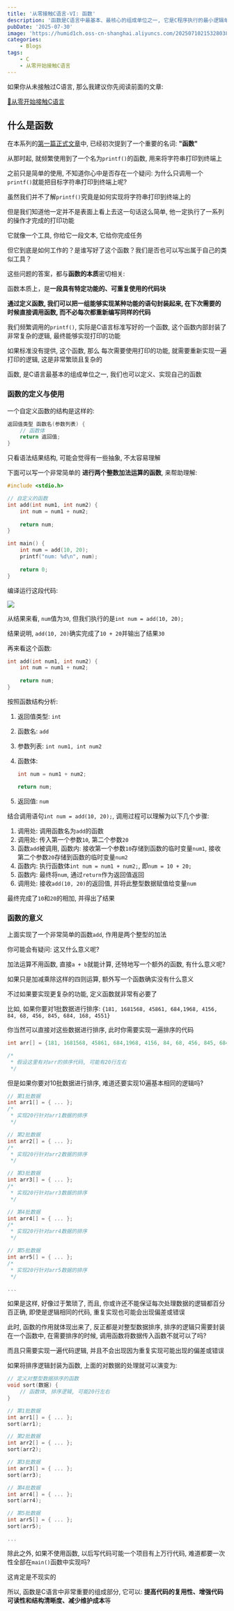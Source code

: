 ```yaml
---
title: '从零接触C语言-VI: 函数'
description: '函数是C语言中最基本、最核心的组成单位之一, 它是C程序执行的最小逻辑单元'
pubDate: '2025-07-30'
image: 'https://humid1ch.oss-cn-shanghai.aliyuncs.com/20250710215328038.webp'
categories:
    - Blogs
tags:
    - C
    - 从零开始接触C语言
---
```





<Warning>

如果你从未接触过C语言, 那么我建议你先阅读前面的文章:

[📌从零开始接触C语言](https://www.humid1ch.cn/blog/tag/从零接触C语言)

</Warning>

## 什么是函数

在本系列的[第一篇正式文章](https://www.humid1ch.cn/blog/getting-started-with-c-language-i)中, 已经初次提到了一个重要的名词: **"函数"**

从那时起, 就频繁使用到了一个名为`printf()`的函数, 用来将字符串打印到终端上

之前只是简单的使用, 不知道你心中是否存在一个疑问: 为什么只调用一个`printf()`就能把目标字符串打印到终端上呢?

虽然我们并不了解`printf()`究竟是如何实现将字符串打印到终端上的

但是我们知道他一定并不是表面上看上去这一句话这么简单, 他一定执行了一系列的操作才完成的打印功能

它就像一个工具, 你给它一段文本, 它给你完成任务

但它到底是如何工作的？是谁写好了这个函数？我们是否也可以写出属于自己的类似工具？

这些问题的答案，都与**函数的本质**密切相关:

函数本质上，是**一段具有特定功能的、可重复使用的代码块**

**通过定义函数, 我们可以把一组能够实现某种功能的语句封装起来, 在下次需要的时候直接调用函数, 而不必每次都重新编写同样的代码**

我们频繁调用的`printf()`, 实际是C语言标准写好的一个函数, 这个函数内部封装了非常复杂的逻辑, 最终能够实现打印的功能

如果标准没有提供, 这个函数, 那么 每次需要使用打印的功能, 就需要重新实现一遍打印的逻辑, 这是非常繁琐且复杂的

函数, 是C语言最基本的组成单位之一, 我们也可以定义、实现自己的函数

### 函数的定义与使用

一个自定义函数的结构是这样的:

```c
返回值类型 函数名(参数列表) {
    // 函数体
	return 返回值;
}
```

只看语法结果结构, 可能会觉得有一些抽象, 不太容易理解

下面可以写一个非常简单的 **进行两个整数加法运算的函数**, 来帮助理解:

```c
#include <stdio.h>

// 自定义的函数
int add(int num1, int num2) {
	int num = num1 + num2;
	
	return num;
}

int main() {
    int num = add(10, 20);
    printf("num: %d\n", num);
    
    return 0;
}
```

编译运行这段代码:

![](https://humid1ch.oss-cn-shanghai.aliyuncs.com/20250730150741541.webp)

从结果来看, `num`值为`30`, 但我们执行的是`int num = add(10, 20);`

结果说明, `add(10, 20)`确实完成了`10 + 20`并输出了结果`30`

再来看这个函数:

```c
int add(int num1, int num2) {
	int num = num1 + num2;
	
	return num;
}
```

按照函数结构分析:

1. 返回值类型: `int`

2. 函数名: `add`

3. 参数列表: `int num1, int num2`

4. 函数体:

    ```c
    int num = num1 + num2;
    
    return num;
    ```

5. 返回值: `num`

结合调用语句`int num = add(10, 20);`, 调用过程可以理解为以下几个步骤:

1. 调用处: 调用函数名为`add`的函数
2. 调用处: 传入第一个参数`10`, 第二个参数`20`
3. 函数`add`被调用, 函数内: 接收第一个参数`10`存储到函数的临时变量`num1`, 接收第二个参数`20`存储到函数的临时变量`num2`
4. 函数内: 执行函数体`int num = num1 + num2;`, 即`num = 10 + 20;`
5. 函数内: 最终将`num`, 通过`return`作为返回值返回
6. 调用处: 接收`add(10, 20)`的返回值, 并将此整型数据赋值给变量`num`

最终完成了`10`和`20`的相加, 并得出了结果

### 函数的意义

上面实现了一个非常简单的函数`add`, 作用是两个整型的加法

你可能会有疑问: 这又什么意义呢?

加法运算不用函数, 直接`a + b`就能计算, 还特地写一个额外的函数, 有什么意义呢?

如果只是加减乘除这样的四则运算, 额外写一个函数确实没有什么意义

不过如果要实现更复杂的功能, 定义函数就非常有必要了

比如, 如果你要对1批数据进行排序: `{181, 1681568, 45861, 684,1968, 4156, 84, 68, 456, 845, 684, 168, 4551}`

你当然可以直接对这些数据进行排序, 此时你需要实现一遍排序的代码

```c
int arr[] = {181, 1681568, 45861, 684,1968, 4156, 84, 68, 456, 845, 684, 168, 4551};

/*
 * 假设这里有对arr的排序代码, 可能有20行左右
 */
```

但是如果你要对10批数据进行排序, 难道还要实现10遍基本相同的逻辑吗?

```c
// 第1批数据
int arr1[] = { ... };
/*
 * 实现20行针对arr1数据的排序
 */

// 第2批数据
int arr2[] = { ... };
/*
 * 实现20行针对arr2数据的排序
 */

// 第3批数据
int arr3[] = { ... };
/*
 * 实现20行针对arr3数据的排序
 */

// 第4批数据
int arr4[] = { ... };
/*
 * 实现20行针对arr4数据的排序
 */

// 第5批数据
int arr5[] = { ... };
/*
 * 实现20行针对arr5数据的排序
 */

...
```

如果是这样, 好像过于繁琐了, 而且, 你或许还不能保证每次处理数据的逻辑都百分百正确, 即使是逻辑相同的代码, 重复实现也可能会出现偏差或错误

此时, 函数的作用就体现出来了, 反正都是对整型数据排序, 排序的逻辑只需要封装在一个函数中, 在需要排序的时候, 调用函数将数据传入函数不就可以了吗?

而且只需要实现一遍代码逻辑, 并且不会出现因为重复实现可能出现的偏差或错误

如果将排序逻辑封装为函数, 上面的对数据的处理就可以演变为:

```c
// 定义对整型数据排序的函数
void sort(数据) {
	// 函数体, 排序逻辑, 可能20行左右    
}

// 第1批数据
int arr1[] = { ... };
sort(arr1);

// 第2批数据
int arr2[] = { ... };
sort(arr2);

// 第3批数据
int arr3[] = { ... };
sort(arr3);

// 第4批数据
int arr4[] = { ... };
sort(arr4);

// 第5批数据
int arr5[] = { ... };
sort(arr5);

...
```

除此之外, 如果不使用函数, 以后写代码可能一个项目有上万行代码, 难道都要一次性全部在`main()`函数中实现吗?

这肯定是不现实的

所以, 函数是C语言中非常重要的组成部分, 它可以: **提高代码的复用性、增强代码可读性和结构清晰度、减少维护成本**等